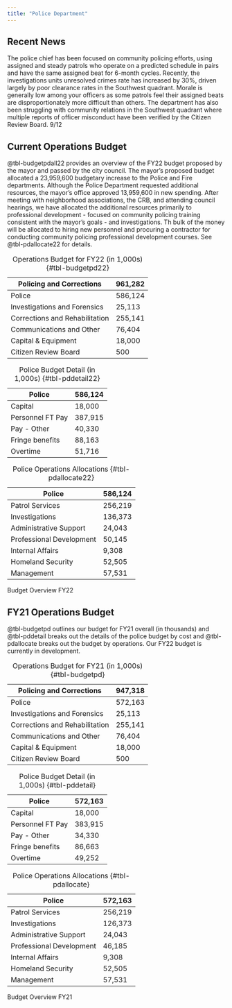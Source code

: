 ```yaml
---
title: "Police Department"
---
```


## Recent News
The police chief has been focused on community policing efforts, using assigned and steady patrols who operate on a predicted schedule in pairs and have the same assigned beat for 6-month cycles. Recently, the investigations units unresolved crimes rate has increased by 30%, driven largely by poor clearance rates in the Southwest quadrant. Morale is generally low among your officers as some patrols feel their assigned beats are disproportionately more difficult than others. The department has also been struggling with community relations in the Southwest quadrant where multiple reports of officer misconduct have been verified by the Citizen Review Board. 9/12

## Current Operations Budget
@tbl-budgetpdall22 provides an overview of the FY22 budget proposed by the mayor and passed by the city council. The mayor's proposed budget allocated a 23,959,600 budgetary increase to the Police and Fire departments. Although the Police Department requested additional resources, the mayor's office approved 13,959,600 in new spending. After meeting with neighborhood associations, the CRB, and attending council hearings, we have allocated the additional resources primarily to professional development - focused on community policing training consistent with the mayor's goals - and investigations. Th bulk of the money will be allocated to hiring new personnel and procuring a contractor for conducting community policing professional development courses. See @tbl-pdallocate22 for details.

::: {#tbl-budgetpdall22 layout-ncol=3}
| Policing and Corrections | 961,282 |
| -------------------------------- | -------------- |
| Police                           | 586,124 |
| Investigations and Forensics    | 25,113  |
| Corrections and Rehabilitation   | 255,141 |
| Communications and Other     | 76,404 |
| Capital & Equipment | 18,000 |
| Citizen Review Board             | 500     |

: Operations Budget for FY22 (in 1,000s) {#tbl-budgetpd22}

| Police | 586,124 |
| ------------- | -------------- |
| Capital | 18,000 |
| Personnel FT Pay | 387,915 |
| Pay - Other | 40,330 |
| Fringe benefits | 88,163 |
| Overtime | 51,716 |

: Police Budget Detail (in 1,000s) {#tbl-pddetail22}

| Police | 586,124 |
| ------------- | -------------- |
| Patrol Services | 256,219 |
| Investigations | 136,373 |
| Administrative Support | 24,043 |
| Professional Development | 50,145 |
| Internal Affairs | 9,308 |
| Homeland Security | 52,505 |
| Management | 57,531 |

: Police Operations Allocations {#tbl-pdallocate22}

Budget Overview FY22
:::


## FY21 Operations Budget
@tbl-budgetpd outlines our budget for FY21 overall (in thousands) and @tbl-pddetail breaks out the details of the police budget by cost and @tbl-pdallocate breaks out the budget by operations. Our FY22 budget is currently in development.


::: {#tbl-budgetpdall layout-ncol=3}
| Policing and Corrections | 947,318 |
| -------------------------------- | -------------- |
| Police                           | 572,163 |
| Investigations and Forensics    | 25,113  |
| Corrections and Rehabilitation   | 255,141 |
| Communications and Other     | 76,404 |
| Capital & Equipment | 18,000 |
| Citizen Review Board             | 500     |

: Operations Budget for FY21 (in 1,000s) {#tbl-budgetpd}

| Police | 572,163 |
| ------------- | -------------- |
| Capital | 18,000 |
| Personnel FT Pay | 383,915 |
| Pay - Other | 34,330 |
| Fringe benefits | 86,663 |
| Overtime | 49,252 |

: Police Budget Detail (in 1,000s) {#tbl-pddetail}

| Police | 572,163 |
| ------------- | -------------- |
| Patrol Services | 256,219 |
| Investigations | 126,373 |
| Administrative Support | 24,043 |
| Professional Development | 46,185 |
| Internal Affairs | 9,308 |
| Homeland Security | 52,505 |
| Management | 57,531 |

: Police Operations Allocations {#tbl-pdallocate}

Budget Overview FY21
:::